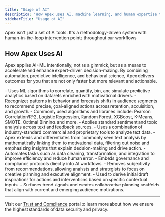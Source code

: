 ```yaml
---
title: "Usage of AI"
description: "How Apex uses AI, machine learning, and human expertise to drive speed, confidence, and predictive accuracy."
sidebarTitle: "Usage of AI"
---
```


<Note>
Apex isn't just a set of AI tools. It's a methodology-driven system with human-in-the-loop intervention points throughout our workflows
</Note>

## How Apex Uses AI

Apex applies AI+ML intentionally, not as a gimmick, but as a means to accelerate and enhance expert-driven decision-making. By combining automation, predictive intelligence, and behavioral science, Apex delivers outcomes for you that are not only faster but more relevant and actionable.

<AccordionGroup>
  <Accordion title="Machine Learning for Predictive Intelligence">
    - Uses ML algorithms to correlate, quantify, bin, and simulate predictive analytics based on datasets enriched with motivational drivers.
    - Recognizes patterns in behavior and forecasts shifts in audience segments to recommend precise, goal-aligned actions across retention, acquisition, and growth.
    - Commonly used algorithms and libraries include: Pearson Correlation/R^2, Logistic Regression, Random Forest, XGBoost, K-Means, SMOTE, Optimal Binning, and more.
  </Accordion>

  <Accordion title="Extended Text Analysis AI">
    - Applies standard sentiment and topic analysis across text and feedback sources.
    - Uses a combination of industry-standard commercial and proprietary tools to analyze text data.
    - Apex extends and differentiates from commonly seen text analysis by mathematically linking them to motivational data, filtering out noise and emphasizing insights that explain decision-making and drive action.
  </Accordion>

  <Accordion title="AI-Powered Data Processing & Automation">
    - Automates tasks such as data cleaning, transformation, and integration to improve efficiency and reduce human error.
    - Embeds governance and compliance protocols directly into AI workflows.
    - Removes subjectivity from recommendations, allowing analysts and strategists to focus on creative planning and executive alignment.
  </Accordion>

  <Accordion title="Generative AI for Strategic Planning">
    - Used to derive initial draft inspirations for actions and interventions based on specific contextual inputs.
    - Surfaces trend signals and creates collaborative planning scaffolds that align with current and emerging audience motivations.
  </Accordion>
</AccordionGroup>

---

Visit our [Trust and Compliance](https://trust.apexscore.ai) portal to learn more about how we ensure the highest standards of data security and privacy.